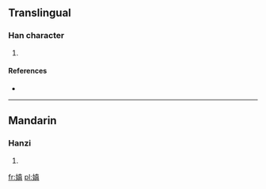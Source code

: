 ==Translingual==

===Han character===
{{Han char|rn=38|rad=女|as=10|sn=13|four=|canj=女十月金 (VJBC)|ids=⿰[[女]][[真]]}}

# {{defn|Han|sort=女10}}

====References====
* {{Han ref|kx=0268.350|dkj=06604|hdz=21072.140|uh=5AC3|ud=23235}}

----

==Mandarin==

===Hanzi===
{{cmn-hanzi|pin=[[zhēn]] ([[zhen1]])|wg=chen<sup>1</sup>}}

# {{defn|lang=cmn|sort=女10}}

[[fr:嫃]]
[[pl:嫃]]